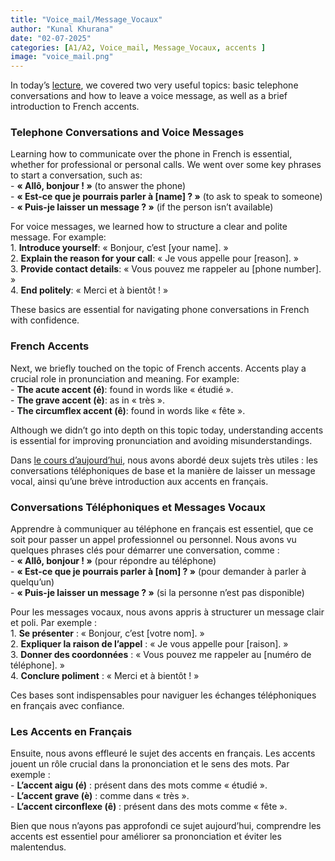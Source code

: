 ```yaml
---
title: "Voice_mail/Message_Vocaux"
author: "Kunal Khurana"
date: "02-07-2025"
categories: [A1/A2, Voice_mail, Message_Vocaux, accents ]
image: "voice_mail.png"
---
```


::: {.content-visible when-profile="english"}
In today’s [lecture](https://drive.google.com/file/d/16o6vg4fWQ34HUQzGA1GAGLKCMo1U3x1A/view?usp=drive_link), we covered two very useful topics: basic telephone conversations and how to leave a voice message, as well as a brief introduction to French accents.

### Telephone Conversations and Voice Messages

Learning how to communicate over the phone in French is essential, whether for professional or personal calls. We went over some key phrases to start a conversation, such as:\
- **« Allô, bonjour ! »** (to answer the phone)\
- **« Est-ce que je pourrais parler à \[name\] ? »** (to ask to speak to someone)\
- **« Puis-je laisser un message ? »** (if the person isn’t available)

For voice messages, we learned how to structure a clear and polite message. For example:\
1. **Introduce yourself**: « Bonjour, c’est \[your name\]. »\
2. **Explain the reason for your call**: « Je vous appelle pour \[reason\]. »\
3. **Provide contact details**: « Vous pouvez me rappeler au \[phone number\]. »\
4. **End politely**: « Merci et à bientôt ! »

These basics are essential for navigating phone conversations in French with confidence.

### French Accents

Next, we briefly touched on the topic of French accents. Accents play a crucial role in pronunciation and meaning. For example:\
- **The acute accent (é)**: found in words like « étudié ».\
- **The grave accent (è)**: as in « très ».\
- **The circumflex accent (ê)**: found in words like « fête ».

Although we didn’t go into depth on this topic today, understanding accents is essential for improving pronunciation and avoiding misunderstandings.
:::

::: {.content-visible when-profile="french"}
Dans [le cours d’aujourd’hui](https://drive.google.com/file/d/16o6vg4fWQ34HUQzGA1GAGLKCMo1U3x1A/view?usp=drive_link), nous avons abordé deux sujets très utiles : les conversations téléphoniques de base et la manière de laisser un message vocal, ainsi qu’une brève introduction aux accents en français.

### Conversations Téléphoniques et Messages Vocaux

Apprendre à communiquer au téléphone en français est essentiel, que ce soit pour passer un appel professionnel ou personnel. Nous avons vu quelques phrases clés pour démarrer une conversation, comme :\
- **« Allô, bonjour ! »** (pour répondre au téléphone)\
- **« Est-ce que je pourrais parler à \[nom\] ? »** (pour demander à parler à quelqu’un)\
- **« Puis-je laisser un message ? »** (si la personne n’est pas disponible)

Pour les messages vocaux, nous avons appris à structurer un message clair et poli. Par exemple :\
1. **Se présenter** : « Bonjour, c’est \[votre nom\]. »\
2. **Expliquer la raison de l’appel** : « Je vous appelle pour \[raison\]. »\
3. **Donner des coordonnées** : « Vous pouvez me rappeler au \[numéro de téléphone\]. »\
4. **Conclure poliment** : « Merci et à bientôt ! »

Ces bases sont indispensables pour naviguer les échanges téléphoniques en français avec confiance.

### Les Accents en Français

Ensuite, nous avons effleuré le sujet des accents en français. Les accents jouent un rôle crucial dans la prononciation et le sens des mots. Par exemple :\
- **L’accent aigu (é)** : présent dans des mots comme « étudié ».\
- **L’accent grave (è)** : comme dans « très ».\
- **L’accent circonflexe (ê)** : présent dans des mots comme « fête ».

Bien que nous n’ayons pas approfondi ce sujet aujourd’hui, comprendre les accents est essentiel pour améliorer sa prononciation et éviter les malentendus.
:::